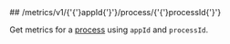 
<MethodPill method="get" />
## /metrics/v1/{'{'}appId{'}'}/process/{'{'}processId{'}'}

Get metrics for a [process](https://hathora.dev/docs/concepts/hathora-entities#process) using `appId` and `processId`.